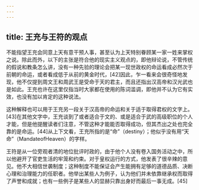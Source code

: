 ```yaml
---
---
---
```

title: 王充与王符的观点
---



不能指望王充会同意上天有意干预人事，甚至认为上天特别眷顾某一家一姓来掌权之说。除此而外，以下的主张是符合他的现实主义观点的，即他辩论说，不管传统的假说和教条怎么讲，没有一种先验的理论会把某一现世政权的命运看成必然次于前朝的命运，或者看成低于从前的黄金时代，[42]因此，乍一看来会很奇怪地发现，他不仅提到周文王和周武王是受命于天的君主，而且还指出汉高帝和汉光武也是如此。王充也许在这里仅指当时大家都在使用的陈词滥调，即他并不认为它有实效，也没有加以肯定的这种说法。

这种解释也可以用于王充另一段关于汉高帝的命运和关于适于取得君权的文字上。[43]在其他文字中，王充谈到了或者适合于文的、或是适合于武的高级职位的个人才能，但是他提醒读者们注意，不管这种才能能否取得成功，但其杰出之处也完全靠的是命运。[44]从上下文看，王充所指的是“命”（destiny）；他似乎没有用“天命”（MandateofHeaven）的字样。

王符是从一位旁观者清的地位批评时政的，由于他个人没有卷入国务活动之中，所以他避开了官吏生活的牢笼和约束。对于皇权运行的方式，他发表了很辛辣的意见。他不大相信世袭制度；这种制度不能保证会产生能拥有足够的道德品质、决断心理和治理能力的任职者。他举出某些人为例子，认为他们并未依靠继承权而取得了声誉和成就；也有一些例子是某些人的显赫只靠出身好而最后一事无成。[45]